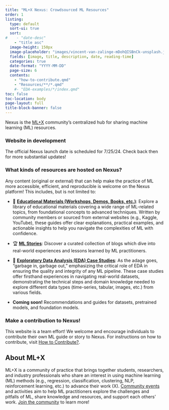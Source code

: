 ```yaml
---
title: "ML+X Nexus: Crowdsourced ML Resources"
order: 1
listing:
  type: default
  sort-ui: true
  sort:
#    - "date-desc"
    - "title asc"
  image-height: 150px
  image-placeholder: "images/vincent-van-zalinge-mDohQISBnCk-unsplash.jpg"
  fields: [image, title, description, date, reading-time]
  categories: true
  date-format: "YYYY-MM-DD"
  page-size: 6
  contents:
    - "how-to-contribute.qmd"
    - "Resources/**/*.qmd"
    #- "EDA-examples/*/index.qmd"
toc: false
toc-location: body
page-layout: full
title-block-banner: false
---
```


Nexus is the [ML+X](https://datascience.wisc.edu/ml-community/) community’s centralized hub for sharing machine learning (ML) resources.

### Website in development
The official Nexus launch date is scheduled for 7/25/24. Check back then for more substantial updates!

### What kinds of resources are hosted on Nexus?
Any content (original or external) that can help make the practice of ML more accessible, efficient, and reproducible is welcome on the Nexus platform! This includes, but is not limited to:

* 📜 [**Educational Materials (Workshops, Demos, Books, etc.)**](https://uw-madison-datascience.github.io/ML-X-Nexus/Resources/): Explore a library of educational materials covering a wide range of ML-related topics, from foundational concepts to advanced techniques. Written by community members or sourced from external websites (e.g., Kaggle, YouTube), these guides offer clear explanations, practical examples, and actionable insights to help you navigate the complexities of ML with confidence.

* 🏆 [**ML Stories**](https://uw-madison-datascience.github.io/ML-X-Nexus/ML-stories/): Discover a curated collection of blogs which dive into real-world experiences and lessons learned by ML practitioners.

* 🚀 [**Exploratory Data Analysis (EDA) Case Studies**](https://uw-madison-datascience.github.io/ML-X-Nexus/ML-stories/): As the adage goes, "garbage in, garbage out," emphasizing the critical role of EDA in ensuring the quality and integrity of any ML pipeline. These case studies offer firsthand experiences in navigating real-world datasets, demonstrating the technical steps and domain knowledge needed to explore different data types (time-series, tabular, images, etc.) from various fields.

* **Coming soon!** Recommendations and guides for datasets, pretrained models, and foundation models.

### Make a contribution to Nexus!
This website is a team effort! We welcome and encourage individuals to contribute their own ML guide or story to Nexus. For instructions on how to contribute, visit [How to Contribute?](https://uw-madison-datascience.github.io/ML-X-Nexus/how-to-contribute.html).

## About ML+X
ML+X is a community of practice that brings together students, researchers, and industry professionals who share an interest in using machine learning (ML) methods (e.g., regression, classification, clustering, NLP, reinforcement learning, etc.) to advance their work (X). [Community events](https://datascience.wisc.edu/ml-community/#community-events) and activities aim to help ML practitioners explore the challenges and pitfalls of ML, share knowledge and resources, and support each others’ work. [Join the community](https://datascience.wisc.edu/ml-community/#join) to learn more!

